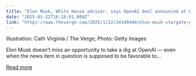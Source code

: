 ```yaml
---
title: "Elon Musk, White House adviser, says OpenAI deal announced at White House is a sham"
date: "2025-01-22T16:18:01.000Z"
link: "https://www.theverge.com/2025/1/22/24349449/elon-musk-stargate-project-money-allegation"
---
```


Illustration: Cath Virginia / The Verge; Photo: Getty Images
    

  
Elon Musk doesn’t miss an opportunity to take a dig at OpenAI — even when the news item in question is supposed to be favorable to...

[Read more](https://www.theverge.com/2025/1/22/24349449/elon-musk-stargate-project-money-allegation)
